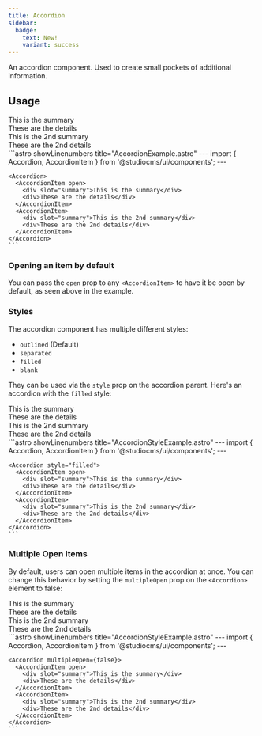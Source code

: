 ```yaml
---
title: Accordion
sidebar:
  badge:
    text: New!
    variant: success
---
```



An accordion component. Used to create small pockets of additional information.

## Usage

<Tabs>
  <TabItem label="Preview">
    <PreviewCard>
      <Accordion>
        <AccordionItem open>
          <div slot="summary">This is the summary</div>
          <div>These are the details</div>
        </AccordionItem>
        <AccordionItem>
          <div slot="summary">This is the 2nd summary</div>
          <div>These are the 2nd details</div>
        </AccordionItem>
      </Accordion>
    </PreviewCard>
  </TabItem>
  <TabItem label="Code">
    ```astro showLinenumbers title="AccordionExample.astro"
    ---
    import { Accordion, AccordionItem } from '@studiocms/ui/components';
    ---

    <Accordion>
      <AccordionItem open>
        <div slot="summary">This is the summary</div>
        <div>These are the details</div>
      </AccordionItem>
      <AccordionItem>
        <div slot="summary">This is the 2nd summary</div>
        <div>These are the 2nd details</div>
      </AccordionItem>
    </Accordion>
    ```
  </TabItem>
</Tabs>

### Opening an item by default

You can pass the `open` prop to any `<AccordionItem>` to have it be open by default, as seen above in the example.

### Styles

The accordion component has multiple different styles:

- `outlined` (Default)
- `separated`
- `filled`
- `blank`

They can be used via the `style` prop on the accordion parent. Here's an accordion with the `filled` style:

<Tabs>
  <TabItem label="Preview">
    <PreviewCard>
      <Accordion style="filled">
        <AccordionItem open>
          <div slot="summary">This is the summary</div>
          <div>These are the details</div>
        </AccordionItem>
        <AccordionItem>
          <div slot="summary">This is the 2nd summary</div>
          <div>These are the 2nd details</div>
        </AccordionItem>
      </Accordion>
    </PreviewCard>
  </TabItem>
  <TabItem label="Code">
    ```astro showLinenumbers title="AccordionStyleExample.astro"
    ---
    import { Accordion, AccordionItem } from '@studiocms/ui/components';
    ---

    <Accordion style="filled">
      <AccordionItem open>
        <div slot="summary">This is the summary</div>
        <div>These are the details</div>
      </AccordionItem>
      <AccordionItem>
        <div slot="summary">This is the 2nd summary</div>
        <div>These are the 2nd details</div>
      </AccordionItem>
    </Accordion>
    ```
  </TabItem>
</Tabs>

### Multiple Open Items

By default, users can open multiple items in the accordion at once. You can change this behavior by setting the `multipleOpen` prop on the `<Accordion>` element to false:

<Tabs>
  <TabItem label="Preview">
    <PreviewCard>
      <Accordion multipleOpen={false}>
        <AccordionItem open>
          <div slot="summary">This is the summary</div>
          <div>These are the details</div>
        </AccordionItem>
        <AccordionItem>
          <div slot="summary">This is the 2nd summary</div>
          <div>These are the 2nd details</div>
        </AccordionItem>
      </Accordion>
    </PreviewCard>
  </TabItem>
  <TabItem label="Code">
    ```astro showLinenumbers title="AccordionStyleExample.astro"
    ---
    import { Accordion, AccordionItem } from '@studiocms/ui/components';
    ---

    <Accordion multipleOpen={false}>
      <AccordionItem open>
        <div slot="summary">This is the summary</div>
        <div>These are the details</div>
      </AccordionItem>
      <AccordionItem>
        <div slot="summary">This is the 2nd summary</div>
        <div>These are the 2nd details</div>
      </AccordionItem>
    </Accordion>
    ```
  </TabItem>
</Tabs>
